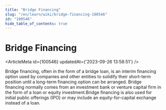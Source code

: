 ```yaml
---
title: "Bridge Financing"
slug: "/en/learn/wiki/bridge-financing-100546"
id: "100546"
hide_table_of_contents: true
---
```



# Bridge Financing

<ArticleMeta id={100546} updatedAt={'2023-09-26 13:58:51'} />
<div className='border-solid border-b border-t-0 my-4 border-[var(--ifm-color-gray-300)]' />

Bridge financing, often in the form of a bridge loan, is an interim financing option used by companies and other entities to solidify their short-term position until a long-term financing option can be arranged. Bridge financing normally comes from an investment bank or venture capital firm in the form of a loan or equity investment.Bridge financing is also used for initial public offerings (IPO) or may include an equity-for-capital exchange instead of a loan.
